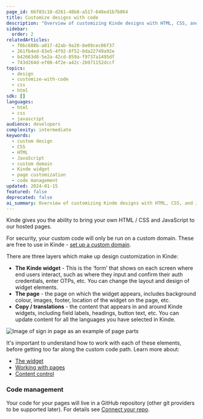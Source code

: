 ```yaml
---
page_id: 66f83c18-d261-48b8-a517-648ed1b7b064
title: Customize designs with code
description: "Overview of customizing Kinde designs with HTML, CSS, and JavaScript including widget customization, page design, and content management layers."
sidebar:
  order: 2
relatedArticles:
  - f0bc688b-a817-42ab-9a20-8e09cec06f37
  - 261fb4ed-83e5-4f92-8f52-8da22749a92e
  - b42663d8-5e2a-42cd-859a-f9737a1495df
  - 743d264d-ef08-4f2e-a42c-2b971152dccf
topics:
  - design
  - customize-with-code
  - css
  - html
sdk: []
languages:
  - html
  - css
  - javascript
audience: developers
complexity: intermediate
keywords:
  - custom design
  - CSS
  - HTML
  - JavaScript
  - custom domain
  - Kinde widget
  - page customization
  - code management
updated: 2024-01-15
featured: false
deprecated: false
ai_summary: Overview of customizing Kinde designs with HTML, CSS, and JavaScript including widget customization, page design, and content management layers.
---
```


Kinde gives you the ability to bring your own HTML / CSS and JavaScript to our hosted pages.

For security, your custom code will only be run on a custom domain. These are free to use in Kinde - [set up a custom domain](/build/domains/pointing-your-domain/).

There are three layers which make up design customization in Kinde:

- **The Kinde widget** - This is the ‘form’ that shows on each screen where end users interact, such as where they input and confirm their auth credentials, enter OTPs, etc. You can change the layout and design of widget elements.
- **The page** - the page on which the widget appears, includes background colour, images, footer, location of the widget on the page, etc.
- **Copy / translations** - the content that appears in and around Kinde widgets, including field labels, headings, button text, etc. You can update content for all the languages you have selected in Kinde.

![Image of sign in page as an example of page parts](https://imagedelivery.net/skPPZTHzSlcslvHjesZQcQ/361adeeb-53f5-46d4-1223-b66eabf96e00/public)

It's important to understand how to work with each of these elements, before getting too far along the custom code path. Learn more about:

- [The widget](/design/customize-with-code/kinde-widget/)
- [Working with pages](/design/customize-with-code/understand-page-design/)
- [Content control](/design/content-customization/how-content-is-managed/)

### Code management

Your code for your pages will live in a GitHub repository (other git providers to be supported later). For details see [Connect your repo](/design/customize-with-code/connect-repo/).
